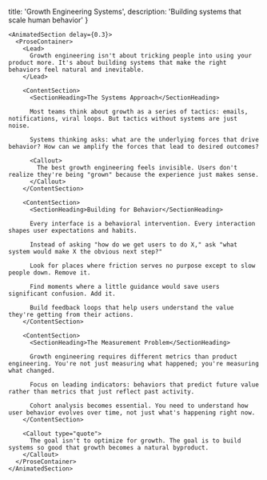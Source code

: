 
  title: 'Growth Engineering Systems',
  description: 'Building systems that scale human behavior'
}

<ProjectLayout>
  <SiteHeader />
  
  <ContentContainer size="narrow">
    <AnimatedSection delay={0.2}>
      <ProjectHeader 
        category="MEMOS"
        subcategory="SYSTEMS"
        title="Growth Engineering Systems"
        description="The most effective growth systems don't feel like growth systems. They feel like the natural way to use the product."
      />
    </AnimatedSection>

    <AnimatedSection delay={0.3}>
      <ProseContainer>
        <Lead>
          Growth engineering isn't about tricking people into using your product more. It's about building systems that make the right behaviors feel natural and inevitable.
        </Lead>

        <ContentSection>
          <SectionHeading>The Systems Approach</SectionHeading>
          
          Most teams think about growth as a series of tactics: emails, notifications, viral loops. But tactics without systems are just noise.

          Systems thinking asks: what are the underlying forces that drive behavior? How can we amplify the forces that lead to desired outcomes?

          <Callout>
            The best growth engineering feels invisible. Users don't realize they're being "grown" because the experience just makes sense.
          </Callout>
        </ContentSection>

        <ContentSection>
          <SectionHeading>Building for Behavior</SectionHeading>
          
          Every interface is a behavioral intervention. Every interaction shapes user expectations and habits.

          Instead of asking "how do we get users to do X," ask "what system would make X the obvious next step?"

          Look for places where friction serves no purpose except to slow people down. Remove it.

          Find moments where a little guidance would save users significant confusion. Add it.

          Build feedback loops that help users understand the value they're getting from their actions.
        </ContentSection>

        <ContentSection>
          <SectionHeading>The Measurement Problem</SectionHeading>
          
          Growth engineering requires different metrics than product engineering. You're not just measuring what happened; you're measuring what changed.

          Focus on leading indicators: behaviors that predict future value rather than metrics that just reflect past activity.

          Cohort analysis becomes essential. You need to understand how user behavior evolves over time, not just what's happening right now.
        </ContentSection>

        <Callout type="quote">
          The goal isn't to optimize for growth. The goal is to build systems so good that growth becomes a natural byproduct.
        </Callout>
      </ProseContainer>
    </AnimatedSection>
  </ContentContainer>
  
  <AnimatedSection delay={0.4}>
    <FooterSection>
      <SiteFooter />
    </FooterSection>
  </AnimatedSection>
</ProjectLayout> 